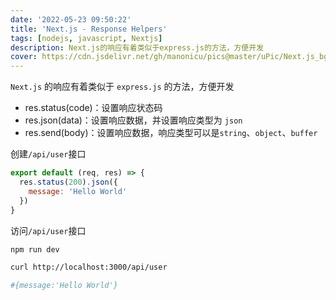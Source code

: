 ```yaml
---
date: '2022-05-23 09:50:22'
title: 'Next.js - Response Helpers'
tags: [nodejs, javascript, Nextjs]
description: Next.js的响应有着类似于express.js的方法，方便开发
cover: https://cdn.jsdelivr.net/gh/manonicu/pics@master/uPic/Next.js_bg.svg
---
```


`Next.js` 的响应有着类似于 `express.js` 的方法，方便开发

- res.status(code)：设置响应状态码
- res.json(data)：设置响应数据，并设置响应类型为 `json`
- res.send(body)：设置响应数据，响应类型可以是`string`、`object`、`buffer`

创建`/api/user`接口

```jsx
export default (req, res) => {
  res.status(200).json({
    message: 'Hello World'
  })
}
```

访问`/api/user`接口

```bash
npm run dev

curl http://localhost:3000/api/user

#{message:'Hello World'}
```
